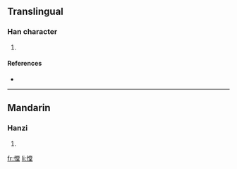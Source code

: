 ==Translingual==

===Han character===
{{Han char|rn=61|rad=心|as=11|sn=14|four=|canj=心火月土 (PFBG)}}

# {{defn|Han|sort=心11}}

====References====
* {{Han ref|kx=0401.370|dkj=11177|hdz=42345.150|uh=6186|ud=24966}}

----

==Mandarin==

===Hanzi===
{{cmn-hanzi|pin=[[chēng]] ([[cheng1]])|wg=ch'eng<sup>1</sup>}}

# {{defn|Mandarin}}

[[fr:憆]]
[[li:憆]]